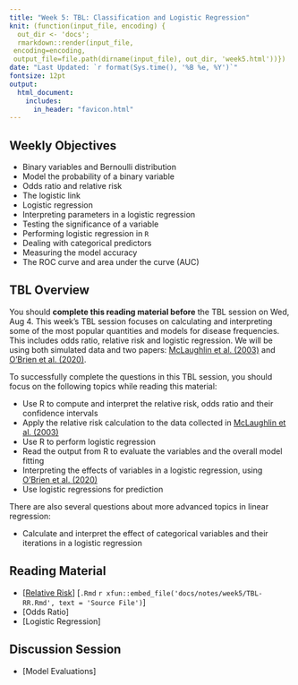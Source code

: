 ```yaml
---
title: "Week 5: TBL: Classification and Logistic Regression"
knit: (function(input_file, encoding) {
  out_dir <- 'docs';
  rmarkdown::render(input_file,
 encoding=encoding,
 output_file=file.path(dirname(input_file), out_dir, 'week5.html'))})
date: "Last Updated: `r format(Sys.time(), '%B %e, %Y')`"
fontsize: 12pt
output: 
  html_document:
    includes:
      in_header: "favicon.html"
---
```


## Weekly Objectives
  
  * Binary variables and Bernoulli distribution
  * Model the probability of a binary variable
  * Odds ratio and relative risk
  * The logistic link
  * Logistic regression
  * Interpreting parameters in a logistic regression
  * Testing the significance of a variable
  * Performing logistic regression in `R`
  * Dealing with categorical predictors
  * Measuring the model accuracy
  * The ROC curve and area under the curve (AUC)

## TBL Overview

You should **complete this reading material before** the TBL session on Wed, Aug 4. This week's TBL session focuses on calculating and interpreting some of the most popular quantities and models for disease frequencies. This includes odds ratio, relative risk and logistic regression. We will be using both simulated data and two papers: [McLaughlin et al. (2003)](notes/week5/papers/McLaughlin2003Extensive.pdf) and [O'Brien et al. (2020)](notes/week5/papers/OBrien2020.pdf).

To successfully complete the questions in this TBL session, you should focus on the following topics while reading this material:

  * Use R to compute and interpret the relative risk, odds ratio and their confidence intervals
  * Apply the relative risk calculation to the data collected in [McLaughlin et al. (2003)](notes/week5/papers/McLaughlin2003Extensive.pdf)
  * Use R to perform logistic regression
  * Read the output from R to evaluate the variables and the overall model fitting
  * Interpreting the effects of variables in a logistic regression, using [O'Brien et al. (2020)](notes/week5/papers/OBrien2020.pdf)
  * Use logistic regressions for prediction

There are also several questions about more advanced topics in linear regression:

  * Calculate and interpret the effect of categorical variables and their iterations in a logistic regression

## Reading Material

  * [[Relative Risk](docs/notes/week5/TBL-RR.html)] [`.Rmd` `r xfun::embed_file('docs/notes/week5/TBL-RR.Rmd', text = 'Source File')`] 
  * [Odds Ratio]
  * [Logistic Regression]




## Discussion Session

  * [Model Evaluations]